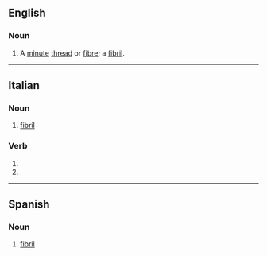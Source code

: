 ==English==

===Noun===
{{en-noun|fibrillae}}

# A [[minute]] [[thread]] or [[fibre]]; a [[fibril]].

{{Webster 1913}}

----

==Italian==

===Noun===
{{it-noun|f}}

# [[fibril]]

===Verb===
{{head|it|verb form}}

# {{inflection of|it|fibrillare||3|s|pres|indc}}
# {{inflection of|it|fibrillare||2|s|impr}}

----

==Spanish==

===Noun===
{{es-noun|f}}

# [[fibril]]